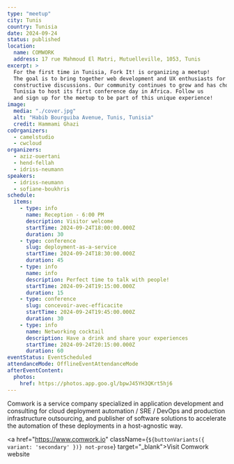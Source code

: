 ```yaml
---
type: "meetup"
city: Tunis
country: Tunisia
date: 2024-09-24
status: published
location:
  name: COMWORK
  address: 17 rue Mahmoud El Matri, Mutuelleville, 1053, Tunis
excerpt: >
  For the first time in Tunisia, Fork It! is organizing a meetup!
  The goal is to bring together web development and UX enthusiasts for meetings focused on sharing experiences and
  constructive discussions. Our community continues to grow and has chosen
  Tunisia to host its first conference day in Africa. Follow us
  and sign up for the meetup to be part of this unique experience!
image:
  media: "./cover.jpg"
  alt: "Habib Bourguiba Avenue, Tunis, Tunisia"
  credit: Hammami Ghazi
coOrganizers:
  - camelstudio
  - cwcloud
organizers:
  - aziz-ouertani
  - hend-fellah
  - idriss-neumann
speakers:
  - idriss-neumann
  - sofiane-boukhris
schedule:
  items:
    - type: info
      name: Reception - 6:00 PM
      description: Visitor welcome
      startTime: 2024-09-24T18:00:00.000Z
      duration: 30
    - type: conference
      slug: deployment-as-a-service
      startTime: 2024-09-24T18:30:00.000Z
      duration: 45
    - type: info
      name: info
      description: Perfect time to talk with people!
      startTime: 2024-09-24T19:15:00.000Z
      duration: 15
    - type: conference
      slug: concevoir-avec-efficacite
      startTime: 2024-09-24T19:45:00.000Z
      duration: 30
    - type: info
      name: Networking cocktail
      description: Have a drink and share your experiences
      startTime: 2024-09-24T20:15:00.000Z
      duration: 60
eventStatus: EventScheduled
attendanceMode: OfflineEventAttendanceMode
afterEventContent:
  photos:
    href: https://photos.app.goo.gl/bpwJ45YH3QKrt5hj6
---
```



Comwork is a service company specialized in application
development and consulting for cloud deployment automation / SRE
/ DevOps and production infrastructure outsourcing, and
publisher of software solutions to accelerate the automation of
these deployments in a host-agnostic way.

<a  href="https://www.comwork.io" className={`${buttonVariants({ variant: 'secondary' })} not-prose`}  target="_blank">Visit Comwork website</a>
